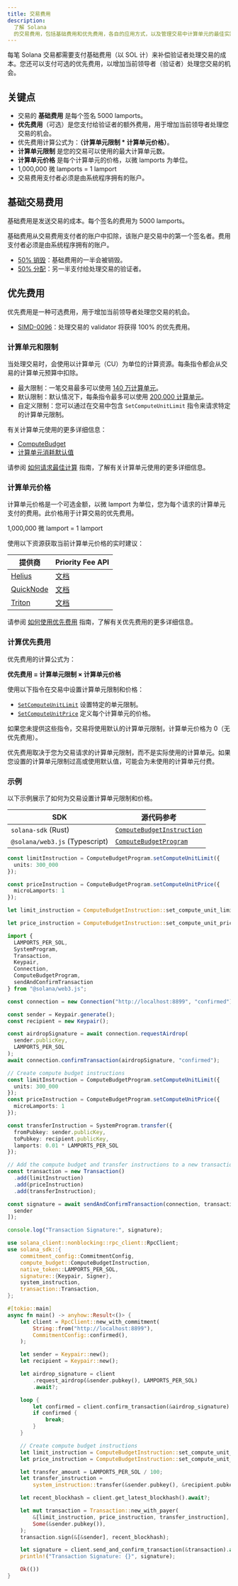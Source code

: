 ```yaml
---
title: 交易费用
description:
  了解 Solana
  的交易费用，包括基础费用和优先费用，各自的应用方式，以及管理交易中计算单元的最佳实践。
---
```


每笔 Solana 交易都需要支付基础费用（以 SOL 计）来补偿验证者处理交易的成本。您还可以支付可选的优先费用，以增加当前领导者（验证者）处理您交易的机会。

## 关键点

- 交易的 **基础费用** 是每个签名 5000 lamports。
- **优先费用**（可选）是您支付给验证者的额外费用，用于增加当前领导者处理您交易的机会。
- 优先费用计算公式为：**（计算单元限制 \* 计算单元价格）**。
- **计算单元限制** 是您的交易可以使用的最大计算单元数。
- **计算单元价格** 是每个计算单元的价格，以微 lamports 为单位。
- 1,000,000 微 lamports = 1 lamport
- 交易费用支付者必须是由系统程序拥有的账户。

## 基础交易费用

基础费用是发送交易的成本。每个签名的费用为 5000 lamports。

基础费用从交易费用支付者的账户中扣除，该账户是交易中的第一个签名者。费用支付者必须是由系统程序拥有的账户。

- [50% 销毁](https://github.com/anza-xyz/agave/blob/v2.1.13/sdk/fee-calculator/src/lib.rs#L70)：基础费用的一半会被销毁。
- [50% 分配](https://github.com/anza-xyz/agave/blob/e621336acad4f5d6e5b860eaa1b074b01c99253c/runtime/src/bank/fee_distribution.rs#L58-L62)：另一半支付给处理交易的验证者。

## 优先费用

优先费用是一种可选费用，用于增加当前领导者处理您交易的机会。

- [SIMD-0096](https://github.com/solana-foundation/solana-improvement-documents/blob/main/proposals/0096-reward-collected-priority-fee-in-entirety.md)：处理交易的 validator 将获得 100% 的优先费用。

### 计算单元和限制

当处理交易时，会使用以计算单元（CU）为单位的计算资源。每条指令都会从交易的计算单元预算中扣除。

- 最大限制：一笔交易最多可以使用
  [140 万计算单元](https://github.com/anza-xyz/agave/blob/v2.1.13/compute-budget/src/compute_budget_limits.rs#L14)。
- 默认限制：默认情况下，每条指令最多可以使用
  [200,000 计算单元](https://github.com/anza-xyz/agave/blob/v2.1.13/compute-budget/src/compute_budget_limits.rs#L10)。
- 自定义限制：您可以通过在交易中包含 `SetComputeUnitLimit`
  指令来请求特定的计算单元限制。

有关计算单元使用的更多详细信息：

- [ComputeBudget](https://github.com/anza-xyz/agave/blob/v2.1.13/compute-budget/src/compute_budget.rs#L22-L130)
- [计算单元消耗默认值](https://github.com/anza-xyz/agave/blob/v2.1.13/compute-budget/src/compute_budget.rs#L149-L197)

请参阅
[如何请求最佳计算](https://developers/guides/advanced/how-to-request-optimal-compute)
指南，了解有关计算单元使用的更多详细信息。

### 计算单元价格

计算单元价格是一个可选金额，以微 lamport 为单位，您为每个请求的计算单元支付的费用。此价格用于计算交易的优先费用。

<Callout>1,000,000 微 lamport = 1 lamport</Callout>

使用以下资源获取当前计算单元价格的实时建议：

| 提供商                                    | Priority Fee API                                                           |
| ---------------------------------------- | -------------------------------------------------------------------------- |
| [Helius](https://www.helius.dev/)        | [文档](https://docs.helius.dev/solana-apis/priority-fee-api)               |
| [QuickNode](https://www.quicknode.com/)  | [文档](https://marketplace.quicknode.com/add-on/solana-priority-fee)       |
| [Triton](https://triton.one/)            | [文档](https://docs.triton.one/chains/solana/improved-priority-fees-api)   |

请参阅
[如何使用优先费用](https://developers/guides/advanced/how-to-use-priority-fees)
指南，了解有关优先费用的更多详细信息。

### 计算优先费用

优先费用的计算公式为：

**优先费用 = 计算单元限制 × 计算单元价格**

使用以下指令在交易中设置计算单元限制和价格：

- [`SetComputeUnitLimit`](https://github.com/anza-xyz/agave/blob/v2.1.13/sdk/src/compute_budget.rs#L42-L44)
  设置特定的单元限制。
- [`SetComputeUnitPrice`](https://github.com/anza-xyz/agave/blob/v2.1.13/sdk/src/compute_budget.rs#L48-L50)
  定义每个计算单元的价格。

<Callout>

如果您未提供这些指令，交易将使用默认的计算单元限制，计算单元价格为 0（无优先费用）。

优先费用取决于您为交易请求的计算单元限制，而不是实际使用的计算单元。如果您设置的计算单元限制过高或使用默认值，可能会为未使用的计算单元付费。

</Callout>

### 示例

以下示例展示了如何为交易设置计算单元限制和价格。

| SDK                            | 源代码参考                                                                                                                     |
| ------------------------------ | ------------------------------------------------------------------------------------------------------------------------------ |
| `solana-sdk` (Rust)            | [`ComputeBudgetInstruction`](https://github.com/anza-xyz/agave/blob/v2.1.13/sdk/src/compute_budget.rs#L17-L31)                 |
| `@solana/web3.js` (Typescript) | [`ComputeBudgetProgram`](https://github.com/solana-foundation/solana-web3.js/blob/v1.98.0/src/programs/compute-budget.ts#L218) |

<CodeTabs storage="compute-budget">

```ts !! title="Typescript"
const limitInstruction = ComputeBudgetProgram.setComputeUnitLimit({
  units: 300_000
});

const priceInstruction = ComputeBudgetProgram.setComputeUnitPrice({
  microLamports: 1
});
```

```rust !! title="Rust"
let limit_instruction = ComputeBudgetInstruction::set_compute_unit_limit(300_000);

let price_instruction = ComputeBudgetInstruction::set_compute_unit_price(1);
```

</CodeTabs>

<CodeTabs storage="compute-budget" flags="r">

```ts !! title="Typescript"
import {
  LAMPORTS_PER_SOL,
  SystemProgram,
  Transaction,
  Keypair,
  Connection,
  ComputeBudgetProgram,
  sendAndConfirmTransaction
} from "@solana/web3.js";

const connection = new Connection("http://localhost:8899", "confirmed");

const sender = Keypair.generate();
const recipient = new Keypair();

const airdropSignature = await connection.requestAirdrop(
  sender.publicKey,
  LAMPORTS_PER_SOL
);
await connection.confirmTransaction(airdropSignature, "confirmed");

// Create compute budget instructions
const limitInstruction = ComputeBudgetProgram.setComputeUnitLimit({
  units: 300_000
});
const priceInstruction = ComputeBudgetProgram.setComputeUnitPrice({
  microLamports: 1
});

const transferInstruction = SystemProgram.transfer({
  fromPubkey: sender.publicKey,
  toPubkey: recipient.publicKey,
  lamports: 0.01 * LAMPORTS_PER_SOL
});

// Add the compute budget and transfer instructions to a new transaction
const transaction = new Transaction()
  .add(limitInstruction)
  .add(priceInstruction)
  .add(transferInstruction);

const signature = await sendAndConfirmTransaction(connection, transaction, [
  sender
]);

console.log("Transaction Signature:", signature);
```

```rust !! title="Rust"
use solana_client::nonblocking::rpc_client::RpcClient;
use solana_sdk::{
    commitment_config::CommitmentConfig,
    compute_budget::ComputeBudgetInstruction,
    native_token::LAMPORTS_PER_SOL,
    signature::{Keypair, Signer},
    system_instruction,
    transaction::Transaction,
};

#[tokio::main]
async fn main() -> anyhow::Result<()> {
    let client = RpcClient::new_with_commitment(
        String::from("http://localhost:8899"),
        CommitmentConfig::confirmed(),
    );

    let sender = Keypair::new();
    let recipient = Keypair::new();

    let airdrop_signature = client
        .request_airdrop(&sender.pubkey(), LAMPORTS_PER_SOL)
        .await?;

    loop {
        let confirmed = client.confirm_transaction(&airdrop_signature).await?;
        if confirmed {
            break;
        }
    }

    // Create compute budget instructions
    let limit_instruction = ComputeBudgetInstruction::set_compute_unit_limit(300_000);
    let price_instruction = ComputeBudgetInstruction::set_compute_unit_price(1);

    let transfer_amount = LAMPORTS_PER_SOL / 100;
    let transfer_instruction =
        system_instruction::transfer(&sender.pubkey(), &recipient.pubkey(), transfer_amount);

    let recent_blockhash = client.get_latest_blockhash().await?;

    let mut transaction = Transaction::new_with_payer(
        &[limit_instruction, price_instruction, transfer_instruction],
        Some(&sender.pubkey()),
    );
    transaction.sign(&[&sender], recent_blockhash);

    let signature = client.send_and_confirm_transaction(&transaction).await?;
    println!("Transaction Signature: {}", signature);

    Ok(())
}
```

</CodeTabs>
